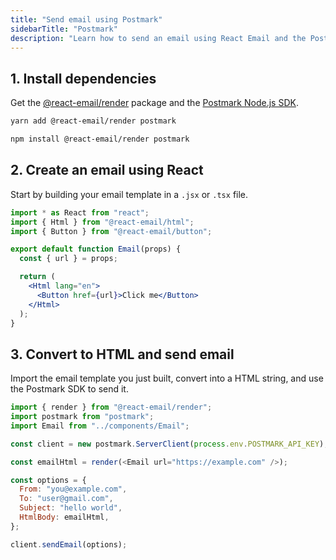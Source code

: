```yaml
---
title: "Send email using Postmark"
sidebarTitle: "Postmark"
description: "Learn how to send an email using React Email and the Postmark Node.js SDK."
---
```


## 1. Install dependencies

Get the [@react-email/render](https://www.npmjs.com/package/@react-email/render) package and the [Postmark Node.js SDK](https://www.npmjs.com/package/postmark).

<CodeGroup>

```sh yarn
yarn add @react-email/render postmark
```

```sh npm
npm install @react-email/render postmark
```

</CodeGroup>

## 2. Create an email using React

Start by building your email template in a `.jsx` or `.tsx` file.

```jsx components/Email.jsx
import * as React from "react";
import { Html } from "@react-email/html";
import { Button } from "@react-email/button";

export default function Email(props) {
  const { url } = props;

  return (
    <Html lang="en">
      <Button href={url}>Click me</Button>
    </Html>
  );
}
```

## 3. Convert to HTML and send email

Import the email template you just built, convert into a HTML string, and use the Postmark SDK to send it.

```js
import { render } from "@react-email/render";
import postmark from "postmark";
import Email from "../components/Email";

const client = new postmark.ServerClient(process.env.POSTMARK_API_KEY);

const emailHtml = render(<Email url="https://example.com" />);

const options = {
  From: "you@example.com",
  To: "user@gmail.com",
  Subject: "hello world",
  HtmlBody: emailHtml,
};

client.sendEmail(options);
```
